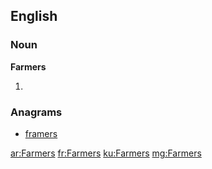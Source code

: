 ==English==

===Noun===
'''Farmers'''

# {{plural of|[[Farmer]]}}

===Anagrams===
* [[framers#English|framers]]

[[ar:Farmers]]
[[fr:Farmers]]
[[ku:Farmers]]
[[mg:Farmers]]